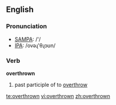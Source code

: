 ==English==

===Pronunciation===
*[[w:SAMPA|SAMPA]]: /'/
*[[w:IPA|IPA]]: /ovəɻ'θɻɔʊn/

===Verb===
'''overthrown'''

# past participle of to [[overthrow]]

[[te:overthrown]]
[[vi:overthrown]]
[[zh:overthrown]]